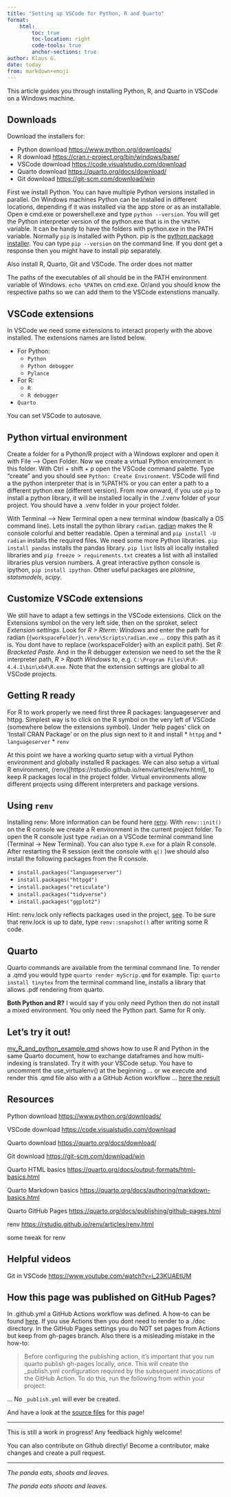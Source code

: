 ```yaml
---
title: "Setting up VSCode for Python, R and Quarto"
format: 
    html:
        toc: true
        toc-location: right
        code-tools: true
        anchor-sections: true
author: Klaus G.
date: today
from: markdown+emoji
---
```


This article guides you through installing Python, R, and Quarto in VSCode on a Windows machine.

## Downloads

Download the installers for:

*  Python download [https://www.python.org/downloads/](https://www.python.org/downloads/)
*  R download [https://cran.r-project.org/bin/windows/base/](https://cran.r-project.org/bin/windows/base/)
*  VSCode download [https://code.visualstudio.com/download](https://code.visualstudio.com/download)
*  Quarto download [https://quarto.org/docs/download/](https://quarto.org/docs/download/)
*  Git download [https://git-scm.com/download/win](https://git-scm.com/download/win)

First we install Python. You can have multiple Python versions installed in parallel. On Windows machines Python can be installed in different locations, depending if it was installed via the app store or as an installable. Open e cmd.exe or powershell.exe and type `python --version`. You will get the Python interpreter version of the python.exe that is in the `%PATH%` variable. It can be handy to have the folders with python.exe in the PATH variable. Normally `pip` is installed with Python. pip is the [python package installer](https://pip.pypa.io/en/stable/). You can type `pip --version` on the command line. If you dont get a response then you might have to install pip separately.  

Also install R, Quarto, Git and VSCode. The order does not matter

The paths of the executables of all should be in the PATH environment variable of Windows. `echo %PATH%` on cmd.exe. Or/and you should know the respective paths so we can add them to the VSCode extenstions manually.

## VSCode extensions

In VSCode we need some extensions to interact properly with the above installed. The extensions names are listed below.

* For Python:
    + `Python`
    + `Python debugger`
    + `Pylance`
* For R:
    + `R`
    + `R debugger`
* `Quarto`

::: {.callout-tip}
You can set VSCode to autosave.
:::

## Python virtual environment

Create a folder for a Python/R project with a Windows explorer and open it with File --> Open Folder. Now we create a virtual Python environment in this folder. With Ctrl + shift + p open the VSCode command palette. Type "create" and you should see `Python: Create Environment`. VSCode will find a the python interpreter that is in %PATH% or you can enter a path to a different python.exe (different version). From now onward, if you use `pip` to install a python library, it will be installed locally in the ./.venv folder of your project. You should have a .venv folder in your project folder.

With Terminal --> New Terminal open a new terminal window (basically a OS command line). Lets install the python library `radian`. [radian](https://github.com/randy3k/radian) makes the R console colorful and better readable. Open a terminal and `pip install -U radian` installs the required files. We need some more Python libraries. `pip install pandas` installs the pandas library. `pip list` lists all locally installed libraries and `pip freeze > requirements.txt` creates a list with all installed libraries plus version numbers. A great interactive python console is ipython, `pip install ipython`. Other useful packages are *plotnine*, *statsmodels*, *scipy*.

## Customize VSCode extensions

We still have to adapt a few settings in the VSCode extensions. Click on the Extensions symbol on the very left side, then on the sproket, select *Extension settings*. Look for *R > Rterm: Windows* and enter the path for radian (`{workspaceFolder}\.venv\Scripts\radian.exe` ... copy this path as it is. You dont have to replace {workspaceFolder} with an explicit path). Set *R: Bracketed Paste*. And in the R debugger extension we need to set the the R interpreter path, *R > Rpath Windows* to, e.g. `C:\Program Files\R\R-4.4.1\bin\x64\R.exe`. Note that the extension settings are global to all VSCode projects.

## Getting R ready

For R to work properly we need first three R packages: languageserver and httpg. Simplest way is to click on the R symbol on the very left of VSCode (somewhere below the extensions symbol). Under 'help pages' click on 'Install CRAN Package' or on the plus sign next to it and install 
* `httpg` and 
* `languageserver`
* `renv`

At this point we have a working quarto setup with a virtual Python environment and globally installed R packages. We can also setup a virtual R environment, (renv)[https://rstudio.github.io/renv/articles/renv.html], to keep R packages local in the project folder. Virtual environments allow different projects using different interpreters and package versions.

## Using `renv`

Installing renv:
More information can be found here [renv](https://rstudio.github.io/renv/articles/renv.html). With `renv::init()` on the R console we create a R environment in the current project folder. To open the R console just type `radian` on a VSCode terminal command line (Terminal -> New Terminal). You can also type `R.exe` for a plain R console. After restarting the R session (exit the console with `q()` )we should also install the following packages from the R console.

* `install.packages("languageserver")`
* `install.packages("httpgd")`
* `install.packages("reticulate")`
* `install.packages("tidyverse")`
* `install.packages("ggplot2")`

 Hint: renv.lock only reflects packages used in the project, [see](https://rstudio.github.io/renv/articles/faq.html#why-isnt-my-package-being-snapshotted-into-the-lockfile). To be sure that renv.lock is up to date, type `renv::snapshot()` after writing some R code.


## Quarto
Quarto commands are available from the terminal command line. To render a .qmd you would type `quarto render myScrip.qmd` for example.
Tip: `quarto install tinytex` from the terminal command line, installs a library that allows .pdf rendering from quarto.


::: {.callout-important}
**Both Python and R?**
I would say if you only need Python then do not install a mixed environment. You only need the Python part. Same for R only. 
:::

## Let's try it out!
[my_R_and_python_example.qmd](https://github.com/kgmuzungu/VSCode_with_Python_R_Quarto/blob/main/my_R_and_python_example.qmd) shows how to use R and Python in the same Quarto document, how to exchange dataframes and how multi-indexing is translated. Try it with your VSCode setup. You have to uncomment the use_virtualenv() at the beginning  ... or we execute and render this .qmd file also with a a GitHub Action workflow ... [here the result](my_R_and_python_example.html)

## Resources

Python download [https://www.python.org/downloads/](https://www.python.org/downloads/)

VSCode download [https://code.visualstudio.com/download](https://code.visualstudio.com/download)

Quarto download [https://quarto.org/docs/download/](https://quarto.org/docs/download/)

Git download [https://git-scm.com/download/win](https://git-scm.com/download/win)

Quarto HTML basics [https://quarto.org/docs/output-formats/html-basics.html](https://quarto.org/docs/output-formats/html-basics.html)

Quarto Markdown basics [https://quarto.org/docs/authoring/markdown-basics.html](https://quarto.org/docs/authoring/markdown-basics.html)

Quarto GitHub Pages [https://quarto.org/docs/publishing/github-pages.html](https://quarto.org/docs/publishing/github-pages.html)

renv [https://rstudio.github.io/renv/articles/renv.html](https://rstudio.github.io/renv/articles/renv.html)

some tweak for renv 


## Helpful videos

Git in VSCode [https://www.youtube.com/watch?v=i_23KUAEtUM](https://www.youtube.com/watch?v=i_23KUAEtUM)

## How this page was published on GitHub Pages?

In .github\workflows\publish.yml a GitHub Actions workflow was defined. A how-to can be found [here](https://quarto.org/docs/publishing/github-pages.html#publish-action). If you use Actions then you dont need to render to a ./doc directory. In the GitHub Pages settings you do NOT set pages from Actions but keep from gh-pages branch. Also there is a misleading mistake in the how-to:

> Before configuring the publishing action, it’s important that you run quarto publish gh-pages locally, once. This will create the _publish.yml configuration required by the subsequent invocations of the GitHub Action. To do this, run the following from within your project: 

... No `_publish.yml` will ever be created.

And have a look at the [source files](https://github.com/kgmuzungu/VSCode_with_Python_R_Quarto) for this page!

---

::: {.callout-note}
This is still a work in progress! Any feedback highly welcome! 
:::

::: {.callout-caution}
You can also contribute on Github directly! Become a contributor, make changes and create a pull request.
:::


---

*The panda eats, shoots and leaves.*

*The panda eats shoots and leaves.*
